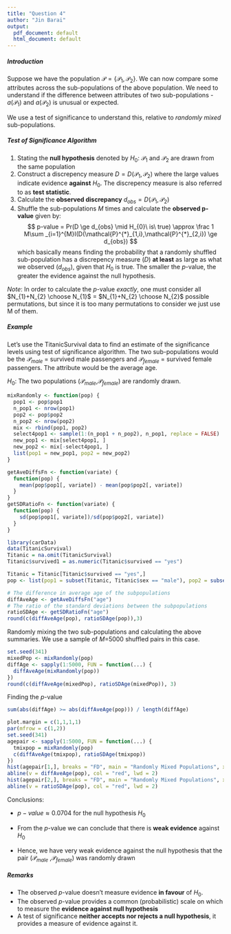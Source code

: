 ```yaml
---
title: "Question 4"
author: "Jin Barai"
output:
  pdf_document: default
  html_document: default
---
```


##### Introduction

Suppose we have the population $\mathcal{P}=\{\mathcal{P}_{1},\mathcal{P}_{2}\}$. We can now compare some attributes across the sub-populations of the above population. We need to understand if the difference between attributes of two sub-populations - $a(\mathcal{P}_{1})$ and $a(\mathcal{P}_{2})$  is unusual or expected. 

We use a test of significance to understand this, relative to *randomly mixed* sub-populations. 

##### Test of Significance Algorithm 

1. Stating the **null hypothesis** denoted by $H_{0}$: $\mathcal{P}_{1}$ and $\mathcal{P}_{2}$ are drawn from the same population
2. Construct a discrepency measure $D = D(\mathcal{P}_{1}, \mathcal{P}_{2})$ where the large values indicate evidence **against** $H_{0}$. The discrepency measure is also referred to as **test statistic**.
3. Calculate the **observed discrepancy** $d_{obs} =  D(\mathcal{P}_{1}, \mathcal{P}_{2})$ 
4. Shuffle the sub-populations $M$ times and calculate the **observed p-value** given by:
     $$ p-value = Pr(D \ge d_{obs} \mid H_{0}\ is\ true) \approx  \frac 1 M\sum _{i=1}^{M}I(D(\mathcal{P}^{*}_{1,i},\mathcal{P}^{*}_{2,i}) \ge d_{obs}) $$
which basically means finding the probability that a randomly shuffled sub-population has a discrepency measure ($D$) **at least** as large as what we observed ($d_{obs}$), given that $H_{0}$ is true. The smaller the $p$-value, the greater the evidence against the null hypothesis. 


*Note*: In order to calculate the $p$-value *exactly*, one must consider all $N_{1}+N_{2} \choose N_{1}$ = $N_{1}+N_{2} \choose N_{2}$ possible permutations, but since it is too many permutations to consider we just use M of them.
     
##### Example

Let's use the TitanicSurvival data to find an estimate of the significance levels using test of significance algorithm. 
The two sub-populations would be the $\mathcal{P}_{male}$ = survived male passengers and $\mathcal{P}_{female}$ = survived female passengers. The attribute would be the average age.

$H_{0}$: The two populations ($\mathcal{P}_{male}$,$\mathcal{P}_{female}$) are randomly drawn. 

```r
mixRandomly <- function(pop) {
  pop1 <- pop$pop1
  n_pop1 <- nrow(pop1)
  pop2 <- pop$pop2
  n_pop2 <- nrow(pop2)
  mix <- rbind(pop1, pop2)
  select4pop1 <- sample(1:(n_pop1 + n_pop2), n_pop1, replace = FALSE)
  new_pop1 <- mix[select4pop1, ]
  new_pop2 <- mix[-select4pop1, ]
  list(pop1 = new_pop1, pop2 = new_pop2)
}
```

```r
getAveDiffsFn <- function(variate) {
  function(pop) {
    mean(pop$pop1[, variate]) - mean(pop$pop2[, variate])
  }
}
getSDRatioFn <- function(variate) {
  function(pop) {
    sd(pop$pop1[, variate])/sd(pop$pop2[, variate])
  }
}
```

```r
library(carData)
data(TitanicSurvival)
Titanic = na.omit(TitanicSurvival)
Titanic$survived1 = as.numeric(Titanic$survived == "yes")
```

```r
Titanic = Titanic[Titanic$survived == "yes",]
pop <- list(pop1 = subset(Titanic, Titanic$sex == "male"), pop2 = subset(Titanic, Titanic$sex=="female"))
```

```r
# The difference in average age of the subpopulations
diffAveAge <- getAveDiffsFn("age")
# The ratio of the standard deviations between the subpopulations 
ratioSDAge <- getSDRatioFn("age")
round(c(diffAveAge(pop), ratioSDAge(pop)),3)
```

Randomly mixing the two sub-populations and calculating the above summaries. We use a sample of $M$=5000 shuffled pairs in this case. 
 
```r
set.seed(341)
mixedPop <- mixRandomly(pop)
diffAge <- sapply(1:5000, FUN = function(...) {
  diffAveAge(mixRandomly(pop))
})
round(c(diffAveAge(mixedPop), ratioSDAge(mixedPop)), 3)
```

Finding the $p$-value
```r
sum(abs(diffAge) >= abs(diffAveAge(pop))) / length(diffAge)
```
```r
plot.margin = c(1,1,1,1)
par(mfrow = c(1,2))
set.seed(341)
agepair <- sapply(1:5000, FUN = function(...) {
  tmixpop = mixRandomly(pop)
  c(diffAveAge(tmixpop), ratioSDAge(tmixpop))
})
hist(agepair[1,], breaks = "FD", main = "Randomly Mixed Populations", xlab = "difference in averages of ages", col = "lightgrey")
abline(v = diffAveAge(pop), col = "red", lwd = 2)
hist(agepair[2,], breaks = "FD", main = "Randomly Mixed Populations", xlab = "ratio of standard deviations",col = "lightgrey")
abline(v = ratioSDAge(pop), col = "red", lwd = 2)
```

Conclusions:
  
* $p-value \approx  0.0704$ for the null hypothesis $H_{0}$

* From the $p$-value we can conclude that there is **weak evidence** against $H_{0}$

* Hence, we have very weak evidence against the null hypothesis that the pair $(\mathcal{P}_{male}$ ,$\mathcal{P}_{female})$ was randomly drawn  

##### Remarks

* The observed $p$-value doesn't measure evidence **in favour** of $H_{0}$. 
* The observed $p$-value provides a common (probabilistic) scale on which to measure the **evidence against null hypothesis**
* A test of significance **neither accepts nor rejects a null hypothesis**, it provides a measure of evidence against it. 
